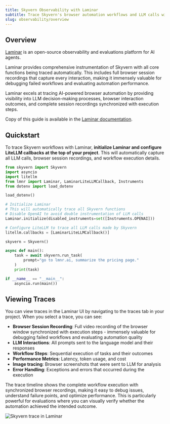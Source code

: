 ```yaml
---
title: Skyvern Observability with Laminar
subtitle: Trace Skyvern's browser automation workflows and LLM calls with Laminar
slug: observability/overview
---
```


## Overview

[Laminar](https://lmnr.ai) is an open-source observability and evaluations platform for AI agents.

Laminar provides comprehensive instrumentation of Skyvern with all core functions being traced automatically. This includes full browser session recordings that capture every interaction, making it immensely valuable for debugging failed workflows and evaluating automation performance.

<Tip>
  Laminar excels at tracing AI-powered browser automation by providing visibility into LLM decision-making processes, browser interaction outcomes, and complete session recordings synchronized with execution steps.
</Tip>

Copy of this guide is available in the [Laminar documentation](https://docs.lmnr.ai/tracing/integrations/skyvern).

## Quickstart

To trace Skyvern workflows with Laminar, **initialize Laminar and configure LiteLLM callbacks at the top of your project**. This will automatically capture all LLM calls, browser session recordings, and workflow execution details.

```python {3-4} {8-12} {14-15}
from skyvern import Skyvern
import asyncio
import litellm
from lmnr import Laminar, LaminarLiteLLMCallback, Instruments
from dotenv import load_dotenv

load_dotenv()

# Initialize Laminar
# This will automatically trace all Skyvern functions
# Disable OpenAI to avoid double instrumentation of LLM calls
Laminar.initialize(disabled_instruments=set([Instruments.OPENAI]))

# Configure LiteLLM to trace all LLM calls made by Skyvern
litellm.callbacks = [LaminarLiteLLMCallback()]

skyvern = Skyvern()

async def main():
    task = await skyvern.run_task(
        prompt="go to lmnr.ai, summarize the pricing page."
    )
    print(task)

if __name__ == "__main__":
    asyncio.run(main())
```

## Viewing Traces

You can view traces in the Laminar UI by navigating to the traces tab in your project. When you select a trace, you can see:

- **Browser Session Recording**: Full video recording of the browser window synchronized with execution steps - immensely valuable for debugging failed workflows and evaluating automation quality
- **LLM Interactions**: All prompts sent to the language model and their responses
- **Workflow Steps**: Sequential execution of tasks and their outcomes
- **Performance Metrics**: Latency, token usage, and cost
- **Image tracing**: Browser screenshots that were sent to LLM for analysis
- **Error Handling**: Exceptions and errors that occurred during the execution

The trace timeline shows the complete workflow execution with synchronized browser recordings, making it easy to debug issues, understand failure points, and optimize performance. This is particularly powerful for evaluations where you can visually verify whether the automation achieved the intended outcome.


<picture>
  <img src="/images/traces/skyvern.png" alt="Skyvern trace in Laminar" />
</picture>
